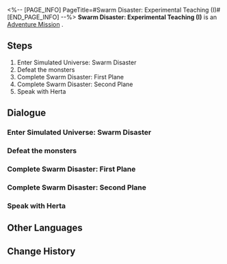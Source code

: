 <%-- [PAGE_INFO]
PageTitle=#Swarm Disaster: Experimental Teaching (I)#
[END_PAGE_INFO] --%>
{{Stub|Dialogue, characters, and location(s)}}
{{Mission Infobox
|id            = 8013101
|title         = 
|image         = Mission Swarm Disaster: Experimental Teaching (I).png
|type          = Adventure
|event_name    = 
|chapter       = 
|requirements  = [[Adventure Mission]] ''[[Swarm Disaster: The Beginning]]'' completed
|summary       = <!--official mission summary from Fate's Atlas-->
|characters    = <!--characters that appear in this mission-->
|startLocation = <!--location as it intially appears on the mission screen-->
|world         = <!--i.e. Penacony-->
|area          = <!--i.e. A Child's Dream-->
|prev          = 
|next          = Swarm Disaster: Experimental Teaching (II)
|exp           = 
|credits       = 10000
|stellarJade   = 
|other         = {{Card List||delim=;}}
}}
'''Swarm Disaster: Experimental Teaching (I)''' is an [[Adventure Mission]]<!--in [world]-->.

==Steps==
# Enter Simulated Universe: Swarm Disaster
# Defeat the monsters
# Complete Swarm Disaster: First Plane
# Complete Swarm Disaster: Second Plane
# Speak with Herta

<!--
==Gameplay Notes==

--><!--
==Trial Character==

-->
==Dialogue==
{{Stub Dialogue}}
{{Dialogue Start}}
:{{tx}}
{{Dialogue End}}

===Enter Simulated Universe: Swarm Disaster===
{{Mission Description|type=adventure|location=<!--to be added-->|update|Herta, Ruan Mei, Screwllum, and Stephen have joined forces to bring about the Simulated Universe's first major update! The geniuses added a substantial influx of fun content from all their various ideas. Stephen created some Audience Dice to add a bit more spice to this test. According to him, the dice hold "powers" connected to different Paths, and is conducive to ensuring that you meet with the Aeons. Honestly, though, it's hard to tell if he's actually investigating the Aeons... or just trying to make a game.}}
{{Dialogue Start}}
:{{tx}}
{{Dialogue End}}

===Defeat the monsters===
{{Mission Description|type=adventure|location=<!--to be added-->|update|Herta, Ruan Mei, Screwllum, and Stephen have joined forces to bring about the Simulated Universe's first major update! The geniuses added a substantial influx of fun content from all their various ideas. Stephen created some Audience Dice to add a bit more spice to this test. According to him, the dice hold "powers" connected to different Paths, and is conducive to ensuring that you meet with the Aeons. Honestly, though, it's hard to tell if he's actually investigating the Aeons... or just trying to make a game.}}
{{Dialogue Start}}
:{{tx}}
{{Dialogue End}}

===Complete Swarm Disaster: First Plane===
{{Mission Description|type=adventure|location=<!--to be added-->|update|Herta, Ruan Mei, Screwllum, and Stephen have joined forces to bring about the Simulated Universe's first major update! The geniuses added a substantial influx of fun content from all their various ideas. Stephen created some Audience Dice to add a bit more spice to this test. According to him, the dice hold "powers" connected to different Paths, and is conducive to ensuring that you meet with the Aeons. Honestly, though, it's hard to tell if he's actually investigating the Aeons... or just trying to make a game.}}
{{Dialogue Start}}
:{{tx}}
{{Dialogue End}}

===Complete Swarm Disaster: Second Plane===
{{Mission Description|type=adventure|location=<!--to be added-->|update|Herta, Ruan Mei, Screwllum, and Stephen have joined forces to bring about the Simulated Universe's first major update! The geniuses added a substantial influx of fun content from all their various ideas. Stephen created some Audience Dice to add a bit more spice to this test. According to him, the dice hold "powers" connected to different Paths, and is conducive to ensuring that you meet with the Aeons. Honestly, though, it's hard to tell if he's actually investigating the Aeons... or just trying to make a game.}}
{{Dialogue Start}}
:{{tx}}
{{Dialogue End}}

===Speak with Herta===
{{Mission Description|type=adventure|location=<!--to be added-->|update|Herta, Ruan Mei, Screwllum, and Stephen have joined forces to bring about the Simulated Universe's first major update! The geniuses added a substantial influx of fun content from all their various ideas. Stephen created some Audience Dice to add a bit more spice to this test. According to him, the dice hold "powers" connected to different Paths, and is conducive to ensuring that you meet with the Aeons. Honestly, though, it's hard to tell if he's actually investigating the Aeons... or just trying to make a game.}}
{{Dialogue Start}}
:{{tx}}
{{Dialogue End}}

==Other Languages==
{{Other Languages
|en   = Swarm Disaster: Experimental Teaching (I)
|zhs  = 寰宇蝗灾：实验教学（其一）
|zht  = 寰宇蝗災：實驗教學（其一）
|ja   = 宇宙の蝗害：チュートリアル・1
|ko   = 곤충 떼 재난: 실험 튜토리얼 (1)
|es   = La Plaga: enseñanza experimental I
|fr   = Enseignement expérimental (I)
|ru   = Нашествие роя: Экспериментальное обучение I
|th   = หายนะแห่งมวลแมลง: เรียนรู้ทดลอง 1
|vi   = Thảm Họa Đàn Côn Trùng: Giáo Trình Thí Nghiệm 1
|de   = Schwarmkatastrophe: Experimentelles Lehren (Teil 1)
|id   = Bencana Swarm: Pembelajaran Eksperimen 1
|pt   = O Desastre do Enxame: Ensino Experimental (I)
}}

==Change History==
{{Change History|1.3}}
